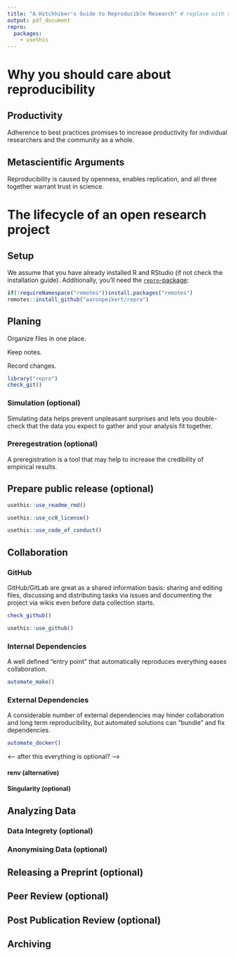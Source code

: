 ```yaml
---
title: "A Hitchhiker's Guide to Reproducible Research" # replace with something serious
output: pdf_document
repro:
  packages:
    - usethis
---
```


<!-- the HTML comments, like this one, are meta comments, mainly describing the intent --->
<!-- each sentence below a heading summarizes what I want to say there --->
<!-- "Hands-on:" means concrete practical application, they roughly proceed from easy/familiar to hard/unfamiliar-->

# Why you should care about reproducibility

<!-- define reproducibility -->

## Productivity

<!-- lure the reader in -->

Adherence to best practices promises to increase productivity for individual researchers and the community as a whole.

## Metascientific Arguments

<!-- present reproducibility as something that fits right into the researchers' objectives-->

Reproducibility is caused by openness, enables replication, and all three together warrant trust in science. 

# The lifecycle of an open research project

<!-- many small steps archive reproducibility -->

## Setup

<!-- keep it brief, let `repro` do the work -->

We assume that you have already installed R and RStudio (if not check the installation guide).
Additionally, you'll need the [`repro`-package](https://github.com/aaronpeikert/repro):

```r
if(!requireNamespace("remotes"))install.packages("remotes")
remotes::install_github("aaronpeikert/repro")
```

## Planing

<!-- researcher should begin early to enjoy most benefits -->

Organize files in one place.

<!-- Hands-on: Introducing RProjects-->

Keep notes.

<!-- Hands on: Introduce Markdown -->

Record changes.

<!-- Hands-on: Introduce Git -->

<!-- This is maybe the place to introduce the example-->
<!-- something roughly as complex as a bachelor thesis, like:

Hypothesis: Machivallianism is higher in male persons
Sample: Adults from western countries
Analytic strategy: Multigroup CFA + Partial Measurement Invariance
Data from: https://openpsychometrics.org/_rawdata/ either SD3 or MACH-IV
-->

```r
library("repro")
check_git()
```


### Simulation (optional)

<!-- impress with neatness → sample size planning, preregistration and analysis in one 😎-->
<!-- but explain that good science is often not as neat, strive for the ideal -->

Simulating data helps prevent unpleasant surprises and lets you double-check that the data you expect to gather and your analysis fit together.

<!--Hands-on: build simple functions tailored for your analysis-->

### Preregestration (optional)

A preregistration is a tool that may help to increase the credibility of empirical results.

<!--Hands on: Introduce RMarkdown-->
<!--Hands on: gitignore resulting .html/pdf-->
<!-- A preregistration needs to be public -->

## Prepare public release (optional)

<!--Hands on: Add a readme-->
```r
usethis::use_readme_rmd()
```

<!--Hands on: Add a license-->
```r
usethis::use_cc0_license()
```

<!--Hands on: Add a code of conduct-->
```r
usethis::use_code_of_conduct()
```

## Collaboration

### GitHub

GitHub/GitLab are great as a shared information basis: sharing and editing files, discussing and distributing tasks via issues and documenting the project via wikis even before data collection starts.

<!--Hands-on: Introduce Github-->

```r
check_github()
```

```r
usethis::use_github()
```

<!--Hands on: Introduce GitHub Issues-->
<!--Hands on: Introduce GitHub Projects-->

### Internal Dependencies

A well defined "entry point" that automatically reproduces everything eases collaboration.

<!--I am not sure this is the right place, should we introduce this earlier? -->

<!--Hands on: Introduce Make-->
<!--Hands on: Add targets for README.Rmd, preregistration.Rmd -->

``` r
automate_make()
```

### External Dependencies

A considerable number of external dependencies may hinder collaboration and long term reproducibility, but automated solutions can "bundle" and fix dependencies.

<!-- Hands on: Introduce Docker -->

``` r
automate_docker()
```

<-- after this everything is optional? -->

#### renv (alternative)

#### Singularity (optional)

## Analyzing Data

<!-- Hands on: add data via automate() -->
<!-- Hands on: automatically download data via manually editing the Makefile -->

### Data Integrety (optional)

<!-- Hands-on: check changed hash -->

### Anonymising Data (optional)

<!-- Should we add a section on synthetic data generation? -->
<!-- Hands on: Create synthetic data -->

## Releasing a Preprint (optional)

<!-- Hands on: add commit hash to results-->
<!-- Hands on: git tag + github release-->

## Peer Review (optional)

## Post Publication Review (optional)

## Archiving

<!-- Hands on: explain how to archive data-->
<!-- Hands on: explain how to archive docker images-->

